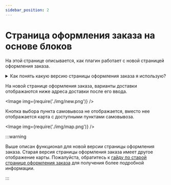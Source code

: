 ```yaml
---
sidebar_position: 2
---
```


# Страница оформления заказа на основе блоков

На этой странице описывается, как плагин работает с новой страницей оформления заказа.

<details>
    <summary>Как понять какую версию страницы оформления заказа я использую?</summary>

    Вы можете проверить тип страницы оформления заказа в панели администратора.
    Смотрите наш [гайд](/functionality-customer/checkout-versions) для более подробной информации.

</details>

На новой странице оформления заказа, варианты доставки отображаются ниже адреса доставки после его ввода.

<Image img={require('./img/new.png')} />

Кнопка выбора пункта самовывоза не отображается, вместо нее отображается карта с доступными пунктами самовывоза.

<Image img={require('./img/map.png')} />

:::warning

Выше описан функционал для новой версии страницы оформления заказа.
Старая версия страницы оформления заказа имеет другое отображение карты.
Пожалуйста, обратитесь к [гайду по старой странице оформления заказа](/functionality-customer/old-checkout) для получения более подробной информации.

:::

